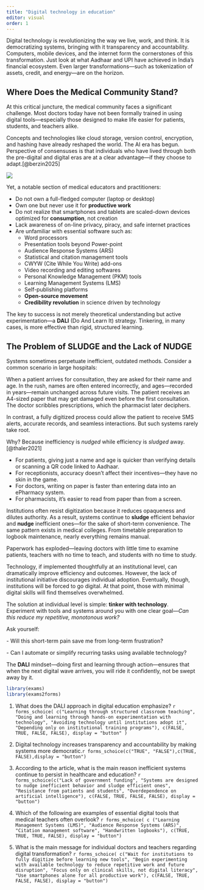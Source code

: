 ```yaml
---
title: "Digital technology in education"
editor: visual
order: 1
---
```


Digital technology is revolutionizing the way we live, work, and think. It is democratizing systems, bringing with it transparency and accountability. Computers, mobile devices, and the internet form the cornerstones of this transformation. Just look at what Aadhaar and UPI have achieved in India’s financial ecosystem. Even larger transformations—such as tokenization of assets, credit, and energy—are on the horizon.

## Where Does the Medical Community Stand?

At this critical juncture, the medical community faces a significant challenge. Most doctors today have not been formally trained in using digital tools—especially those designed to make life easier for patients, students, and teachers alike.

Concepts and technologies like cloud storage, version control, encryption, and hashing have already reshaped the world. The AI era has begun. Perspective of consensuses is that individuals who have lived through both the pre-digital and digital eras are at a clear advantage—if they choose to adapt.[@berzin2025]

![](images/clipboard-3844743380.png)

Yet, a notable section of medical educators and practitioners:

-   Do not own a full-fledged computer (laptop or desktop)
-   Own one but never use it for **productive work**
-   Do not realize that smartphones and tablets are scaled-down devices optimized for **consumption**, not creation
-   Lack awareness of on-line privacy, piracy, and safe internet practices
-   Are unfamiliar with essential software such as:
    -   Word processors
    -   Presentation tools beyond Power-point
    -   Audience Response Systems (ARS)
    -   Statistical and citation management tools
    -   CWYW (Cite While You Write) add-ons
    -   Video recording and editing softwares
    -   Personal Knowledge Management (PKM) tools
    -   Learning Management Systems (LMS)
    -   Self-publishing platforms
    -   **Open-source movement**
    -   **Credibility revolution** in science driven by technology

The key to success is not merely theoretical understanding but active experimentation—a **DALI** (Do And Learn It) strategy. Tinkering, in many cases, is more effective than rigid, structured learning.

## The Problem of SLUDGE and the Lack of NUDGE

Systems sometimes perpetuate inefficient, outdated methods. Consider a common scenario in large hospitals:

When a patient arrives for consultation, they are asked for their name and age. In the rush, names are often entered incorrectly, and ages—recorded in years—remain unchanged across future visits. The patient receives an A4-sized paper that may get damaged even before the first consultation. The doctor scribbles prescriptions, which the pharmacist later deciphers.

In contrast, a fully digitized process could allow the patient to receive SMS alerts, accurate records, and seamless interactions. But such systems rarely take root.

Why? Because inefficiency is *nudged* while efficiency is *sludged* away.[@thaler2021]

-   For patients, giving just a name and age is quicker than verifying details or scanning a QR code linked to Aadhaar.
-   For receptionists, accuracy doesn’t affect their incentives—they have no skin in the game.
-   For doctors, writing on paper is faster than entering data into an ePharmacy system.
-   For pharmacists, it’s easier to read from paper than from a screen.

Institutions often resist digitization because it reduces opaqueness and dilutes authority. As a result, systems continue to **sludge** efficient behavior and **nudge** inefficient ones—for the sake of short-term convenience. The same pattern exists in medical colleges. From timetable preparation to logbook maintenance, nearly everything remains manual.

Paperwork has exploded—leaving doctors with little time to examine patients, teachers with no time to teach, and students with no time to study.

Technology, if implemented thoughtfully at an institutional level, can dramatically improve efficiency and outcomes. However, the lack of institutional initiative discourages individual adoption. Eventually, though, institutions will be forced to go digital. At that point, those with minimal digital skills will find themselves overwhelmed.

The solution at individual level is simple: **tinker with technology**. Experiment with tools and systems around you with one clear goal—*Can this reduce my repetitive, monotonous work?*

Ask yourself:

\- Will this short-term pain save me from long-term frustration?

\- Can I automate or simplify recurring tasks using available technology?

The **DALI** mindset—doing first and learning through action—ensures that when the next digital wave arrives, you will ride it confidently, not be swept away by it.

```r
library(exams)
library(exams2forms)
```

1.  What does the DALI approach in digital education emphasize? `r forms_schoice( c("Learning through structured classroom teaching", "Doing and learning through hands-on experimentation with technology", "Avoiding technology until institutions adopt it", "Depending only on institutional training programs"), c(FALSE, TRUE, FALSE, FALSE), display = "button" )`

2.  Digital technology increases transparency and accountability by making systems more democratic.`r forms_schoice(c("TRUE", "FALSE"),c(TRUE, FALSE),display = "button")`

3.  According to the article, what is the main reason inefficient systems continue to persist in healthcare and education? `r forms_schoice(c("Lack of government funding", "Systems are designed to nudge inefficient behavior and sludge efficient ones", "Resistance from patients and students", "Overdependence on artificial intelligence"), c(FALSE, TRUE, FALSE, FALSE), display = "button")`

4.  Which of the following are examples of essential digital tools that medical teachers often overlook? `r forms_mchoice( c ("Learning Management Systems (LMS)", "Audience Response Systems (ARS)", "Citation management software", "Handwritten logbooks"), c(TRUE, TRUE, TRUE, FALSE), display = "button")`

5.  What is the main message for individual doctors and teachers regarding digital transformation? `r forms_schoice( c("Wait for institutions to fully digitize before learning new tools", "Begin experimenting with available technology to reduce repetitive work and future disruption", "Focus only on clinical skills, not digital literacy", "Use smartphones alone for all productive work"), c(FALSE, TRUE, FALSE, FALSE), display = "button")`

